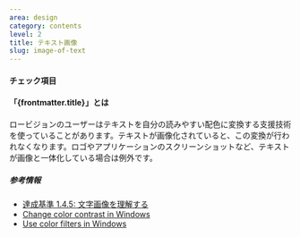 ```yaml
---
area: design
category: contents
level: 2
title: テキスト画像
slug: image-of-text
---
```



#### チェック項目

<Checkpoint title="テキスト画像を使用しない" />

#### 「{frontmatter.title}」とは

ロービジョンのユーザーはテキストを自分の読みやすい配色に変換する支援技術を使っていることがあります。テキストが画像化されていると、この変換が行われなくなります。ロゴやアプリケーションのスクリーンショットなど、テキストが画像と一体化している場合は例外です。

##### 参考情報

- [達成基準 1.4.5: 文字画像を理解する](https://waic.jp/docs/WCAG21/Understanding/images-of-text.html)
- [Change color contrast in Windows](https://support.microsoft.com/en-us/windows/change-color-contrast-in-windows-fedc744c-90ac-69df-aed5-c8a90125e696)
- [Use color filters in Windows](https://support.microsoft.com/en-us/windows/use-color-filters-in-windows-43893e44-b8b3-2e27-1a29-b0c15ef0e5ce)
